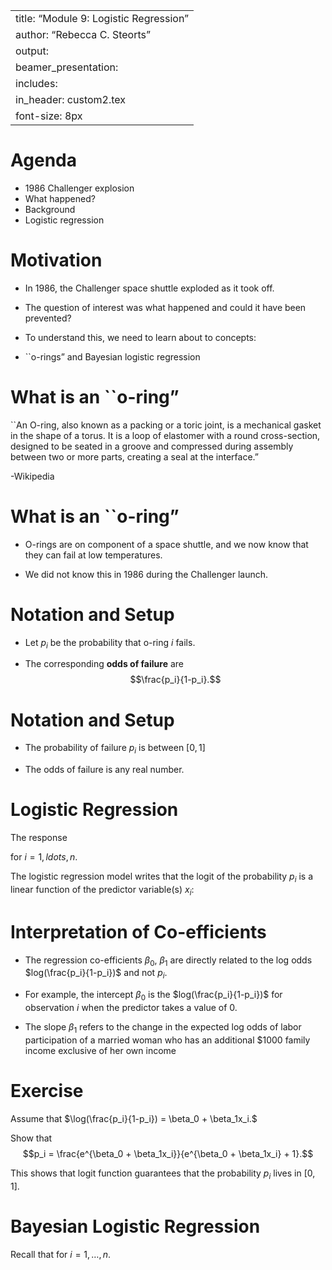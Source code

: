 
---
title: "Module 9: Logistic Regression"
author: "Rebecca C. Steorts"
output: 
     beamer_presentation:
      includes: 
          in_header: custom2.tex
font-size: 8px
---


Agenda
===

- 1986 Challenger explosion
- What happened?
- Background
- Logistic regression

Motivation
===

- In 1986, the Challenger space shuttle exploded as it took off.
- The question of interest was what happened and could it have been prevented?
- To understand this, we need to learn about to concepts:

- ``o-rings" and Bayesian logistic regression 

What is an ``o-ring"
===

``An O-ring, also known as a packing or a toric joint, is a mechanical gasket in the shape of a torus. It is a loop of elastomer with a round cross-section, designed to be seated in a groove and compressed during assembly between two or more parts, creating a seal at the interface."

-Wikipedia


What is an ``o-ring"
===

- O-rings are on component of a space shuttle, and we now know that they can fail at low temperatures. 

- We did not know this in 1986 during the Challenger launch.

Notation and Setup
===

- Let $p_i$ be the probability that o-ring $i$ fails. 

- The corresponding **odds of failure** are $$\frac{p_i}{1-p_i}.$$

Notation and Setup
===

- The probability of failure $p_i$ is between $[0,1]$

- The odds of failure is any real number. 

Logistic Regression
===

The response 

\begin{align}
Y_i \mid p_i &\sim \text{Bernoulli}(p_i)
\end{align}
for $i=1,ldots,n.$

The logistic regression model writes that the logit of the probability  $p_i$
is a linear function of the predictor variable(s) $x_i$: 

\begin{align}
\text{logit}(p_i)  &:= \log(\frac{p_i}{1-p_i}) = \beta_0 + \beta_1x_i.
\end{align}

Interpretation of Co-efficients
===

- The regression co-efficients $\beta_0$,  $\beta_1$ are directly related to the log odds $log(\frac{p_i}{1-p_i})$
and not $p_i.$

- For example, the intercept $\beta_0$ is the $log(\frac{p_i}{1-p_i})$ for observation $i$ when the predictor takes a value of 0.

- The slope $\beta_1$ refers to the change in the expected log odds of labor participation of a married woman who has an additional $1000 family income exclusive of her own income

Exercise
===

Assume that $\log(\frac{p_i}{1-p_i}) = \beta_0 + \beta_1x_i.$

Show that $$p_i = \frac{e^{\beta_0 + \beta_1x_i}}{e^{\beta_0 + \beta_1x_i} + 1}.$$

This shows that logit function guarantees that the probability $p_i$ lives in $[0,1].$



Bayesian Logistic Regression
===
Recall that 
\begin{align}
Y_i \mid p_i &\sim \text{Bernoulli}(p_i)
\end{align}
for $i=1,\ldots,n.$

\begin{align}
\text{logit}(p_i)  &:= \log(\frac{p_i}{1-p_i}) = \beta_0 + \beta_1x_i.
\end{align}

\textbf{How can we build minimal Bayesian prior knowledge?}


